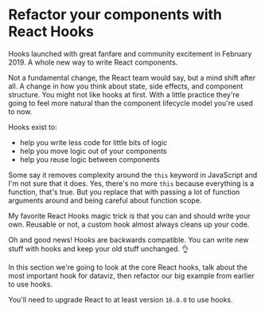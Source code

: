 # Refactor your components with React Hooks

Hooks launched with great fanfare and community excitement in February 2019. A
whole new way to write React components.

Not a fundamental change, the React team would say, but a mind shift after all.
A change in how you think about state, side effects, and component structure.
You might not like hooks at first. With a little practice they're going to feel
more natural than the component lifecycle model you're used to now.

Hooks exist to:

- help you write less code for little bits of logic
- help you move logic out of your components
- help you reuse logic between components

Some say it removes complexity around the `this` keyword in JavaScript and I'm
not sure that it does. Yes, there's no more `this` because everything is a
function, that's true. But you replace that with passing a lot of function
arguments around and being careful about function scope.

My favorite React Hooks magic trick is that you can and should write your own.
Reusable or not, a custom hook almost always cleans up your code.

Oh and good news! Hooks are backwards compatible. You can write new stuff with
hooks and keep your old stuff unchanged. :ok_hand:

In this section we're going to look at the core React hooks, talk about the
most important hook for dataviz, then refactor our big example from earlier to
use hooks.

You'll need to upgrade React to at least version `16.8.0` to use hooks.